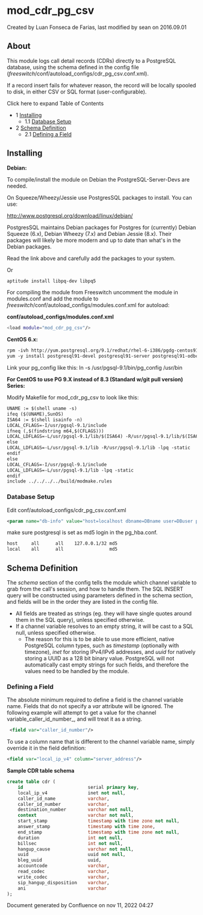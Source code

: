 
# mod_cdr_pg_csv 

 Created by  Luan Fonseca de Farias, last modified by  sean on 2016.09.01

## About

This module logs call detail records (CDRs) directly to a PostgreSQL database, using the schema defined in the config file (_freeswitch_/conf/autoload\_configs/cdr\_pg\_csv.conf.xml).

If a record insert fails for whatever reason, the record will be locally spooled to disk, in either CSV or SQL format (user-configurable).

Click here to expand Table of Contents

* 1 [Installing](#installing)  
   * 1.1 [Database Setup](#database-setup)
* 2 [Schema Definition](#schema-definition)  
   * 2.1 [Defining a Field](#defining-a-field)

## Installing

**Debian:**

To compile/install the module on Debian the PostgreSQL-Server-Devs are needed.

On Squeeze/Wheezy/Jessie use PostgresSQL packages to install. You can use:

<http://www.postgresql.org/download/linux/debian/>

PostgresSQL maintains Debian packages for Postgres for (currently) Debian Squeeze (6.x), Debian Wheezy (7.x) and Debian Jessie (8.x). Their packages will likely be more modern and up to date than what's in the Debian packages.

Read the link above and carefully add the packages to your system.

Or

```xml
aptitude install libpq-dev libpq5
```

For compiling the module from Freeswitch uncomment the module in modules.conf and add the module to _freeswitch_/conf/autoload\_configs/modules.conf.xml for autoload:

**conf/autoload\_configs/modules.conf.xml**

```bash
<load module="mod_cdr_pg_csv"/>
```

  
**CentOS 6.x:**

```xml
rpm -ivh http://yum.postgresql.org/9.1/redhat/rhel-6-i386/pgdg-centos91-9.1-4.noarch.rpm
yum -y install postgresql91-devel postgresql91-server postgresql91-odbc postgresql91-plperl
```

Link your pg\_config like this: ln -s /usr/pgsql-9.1/bin/pg\_config /usr/bin

**For CentOS to use PG 9.X instead of 8.3 (Standard w/git pull version) Series:**

Modify Makefile for mod\_cdr\_pg\_csv to look like this:

```xml
UNAME := $(shell uname -s)
ifeq ($(UNAME),SunOS)
ISA64 := $(shell isainfo -n)
LOCAL_CFLAGS=-I/usr/pgsql-9.1/include
ifneq (,$(findstring m64,$(CFLAGS)))
LOCAL_LDFLAGS=-L/usr/pgsql-9.1/lib/$(ISA64) -R/usr/pgsql-9.1/lib/$(ISA64) -lpq -static
else
LOCAL_LDFLAGS=-L/usr/pgsql-9.1/lib -R/usr/pgsql-9.1/lib -lpq -static
endif
else
LOCAL_CFLAGS=-I/usr/pgsql-9.1/include
LOCAL_LDFLAGS=-L/usr/pgsql-9.1/lib -lpq -static
endif
include ../../../../build/modmake.rules
```

### Database Setup

Edit conf/autoload\_configs/cdr\_pg\_csv.conf.xml

```xml
<param name="db-info" value="host=localhost dbname=DBname user=DBuser password=DBpass connect_timeout=10" />
```

make sure postgresql is set as md5 login in the pg\_hba.conf.

```xml
host     all      all    127.0.0.1/32 md5 
local    all      all                 md5
```

## Schema Definition

The _schema_ section of the config tells the module which channel variable to grab from the call's session, and how to handle them. The SQL INSERT query will be constructed using parameters defined in the schema section, and fields will be in the order they are listed in the config file. 

* All fields are treated as strings (eg. they will have single quotes around them in the SQL query), unless specified otherwise.
* If a channel variable resolves to an empty string, it will be cast to a SQL null, unless specified otherwise.  
   * The reason for this is to be able to use more efficient, native PostgreSQL column types, such as _timestamp_ (optionally with timezone), _inet_ for storing IPv4/IPv6 addresses, and _uuid_ for natively storing a UUID as a 128 bit binary value. PostgreSQL will not automatically cast empty strings for such fields, and therefore the values need to be handled by the module.

### Defining a Field

The absolute minimum required to define a field is the channel variable name. Fields that do not specify a _var_ attribute will be ignored. The following example will attempt to get a value for the channel variable_caller\_id\_number_, and will treat it as a string.

```xml
 <field var="caller_id_number"/>
```

To use a column name that is different to the channel variable name, simply override it in the field definition:

```xml
<field var="local_ip_v4" column="server_address"/>
```

**Sample CDR table schema**

```sql
create table cdr (
    id                        serial primary key,
    local_ip_v4               inet not null,
    caller_id_name            varchar,
    caller_id_number          varchar,
    destination_number        varchar not null,
    context                   varchar not null,
    start_stamp               timestamp with time zone not null,
    answer_stamp              timestamp with time zone,
    end_stamp                 timestamp with time zone not null,
    duration                  int not null,
    billsec                   int not null,
    hangup_cause              varchar not null,
    uuid                      uuid not null,
    bleg_uuid                 uuid,
    accountcode               varchar,
    read_codec                varchar,
    write_codec               varchar,
    sip_hangup_disposition    varchar,
    ani                       varchar
);
```

Document generated by Confluence on nov 11, 2022 04:27
